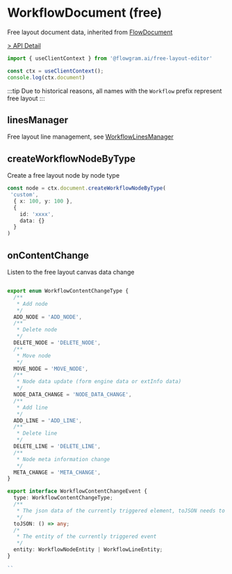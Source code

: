 # WorkflowDocument (free)

Free layout document data, inherited from [FlowDocument](https://flowgram.ai/api/core/flow-document.html)

[> API Detail](https://flowgram.ai/auto-docs/free-layout-core/classes/WorkflowDocument.html)

```ts pure
import { useClientContext } from '@flowgram.ai/free-layout-editor'

const ctx = useClientContext();
console.log(ctx.document)
```

:::tip
Due to historical reasons, all names with the `Workflow` prefix represent free layout
:::

## linesManager

Free layout line management, see [WorkflowLinesManager](/api/core/workflow-lines-manager.html)

## createWorkflowNodeByType

Create a free layout node by node type

```ts pure
const node = ctx.document.createWorkflowNodeByType(
 'custom',
  { x: 100, y: 100 },
  {
    id: 'xxxx',
    data: {}
  }
)
```

## onContentChange

Listen to the free layout canvas data change

```ts pure

export enum WorkflowContentChangeType {
  /**
   * Add node
   */
  ADD_NODE = 'ADD_NODE',
  /**
   * Delete node
   */
  DELETE_NODE = 'DELETE_NODE',
  /**
   * Move node
   */
  MOVE_NODE = 'MOVE_NODE',
  /**
   * Node data update (form engine data or extInfo data)
   */
  NODE_DATA_CHANGE = 'NODE_DATA_CHANGE',
  /**
   * Add line
   */
  ADD_LINE = 'ADD_LINE',
  /**
   * Delete line
   */
  DELETE_LINE = 'DELETE_LINE',
  /**
   * Node meta information change
   */
  META_CHANGE = 'META_CHANGE',
}

export interface WorkflowContentChangeEvent {
  type: WorkflowContentChangeType;
  /**
   * The json data of the currently triggered element, toJSON needs to be triggered actively
   */
  toJSON: () => any;
  /*
   * The entity of the currently triggered event
   */
  entity: WorkflowNodeEntity | WorkflowLineEntity;
}

``
